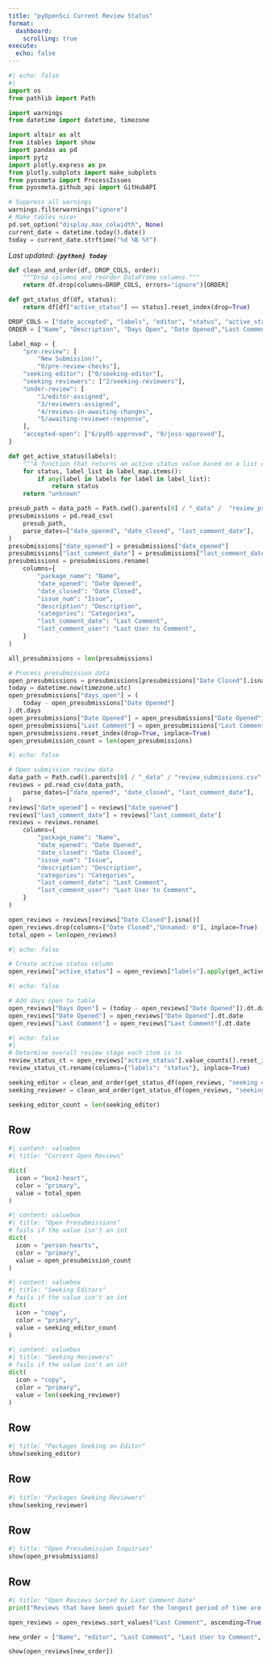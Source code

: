 ```yaml
--- 
title: "pyOpenSci Current Review Status"
format: 
  dashboard:
    scrolling: true 
execute:
  echo: false
--- 
```



```python
#| echo: false
#| 
import os
from pathlib import Path

import warnings
from datetime import datetime, timezone

import altair as alt
from itables import show
import pandas as pd
import pytz
import plotly.express as px
from plotly.subplots import make_subplots
from pyosmeta import ProcessIssues
from pyosmeta.github_api import GitHubAPI

# Suppress all warnings
warnings.filterwarnings("ignore")
# Make tables nicer
pd.set_option("display.max_colwidth", None)
current_date = datetime.today().date()
today = current_date.strftime("%d %B %Y") 
```

*Last updated: **`{python} today`** *

```python
def clean_and_order(df, DROP_COLS, order):
    """Drop columns and reorder DataFrame columns."""
    return df.drop(columns=DROP_COLS, errors="ignore")[ORDER]

def get_status_df(df, status):
    return df[df["active_status"] == status].reset_index(drop=True)

DROP_COLS = ["date_accepted", "labels", "editor", "status", "active_status"] 
ORDER = ["Name", "Description", "Days Open", "Date Opened","Last Comment", "Last User to Comment", "Issue", "Categories", "eic"]

label_map = {
    "pre-review": [
        "New Submission!", 
        "0/pre-review-checks"],
    "seeking editor": ["0/seeking-editor"],
    "seeking reviewers": ["2/seeking-reviewers"],
    "under-review": [
        "1/editor-assigned",
        "3/reviewers-assigned",
        "4/reviews-in-awaiting-changes",
        "5/awaiting-reviewer-response",
    ],
    "accepted-open": ["6/pyOS-approved", "9/joss-approved"],
}

def get_active_status(labels):
    """A function that returns an active status value based on a list of label values"""
    for status, label_list in label_map.items():
        if any(label in labels for label in label_list):
            return status
    return "unknown"
```

```python
presub_path = data_path = Path.cwd().parents[0] / "_data" /  "review_presubmissions.csv"
presubmissions = pd.read_csv(
    presub_path,
    parse_dates=["date_opened", "date_closed", "last_comment_date"],
)
presubmissions["date_opened"] = presubmissions["date_opened"]
presubmissions["last_comment_date"] = presubmissions["last_comment_date"]
presubmissions = presubmissions.rename(
    columns={
        "package_name": "Name",
        "date_opened": "Date Opened",
        "date_closed": "Date Closed",
        "issue_num": "Issue",
        "description": "Description",
        "categories": "Categories",
        "last_comment_date": "Last Comment",
        "last_comment_user": "Last User to Comment",
    }
)

all_presubmissions = len(presubmissions)
```


```python
# Process presubmission data
open_presubmissions = presubmissions[presubmissions["Date Closed"].isna()]
today = datetime.now(timezone.utc)
open_presubmissions["days_open"] = (
    today - open_presubmissions["Date Opened"]
).dt.days
open_presubmissions["Date Opened"] = open_presubmissions["Date Opened"].dt.date
open_presubmissions["Last Comment"] = open_presubmissions["Last Comment"].dt.date
open_presubmissions.reset_index(drop=True, inplace=True)
open_presubmission_count = len(open_presubmissions)
```

```python
#| echo: false

# Open submission review data
data_path = Path.cwd().parents[0] / "_data" / "review_submissions.csv"
reviews = pd.read_csv(data_path,
    parse_dates=["date_opened", "date_closed", "last_comment_date"],
)
reviews["date_opened"] = reviews["date_opened"]
reviews["last_comment_date"] = reviews["last_comment_date"]
reviews = reviews.rename(
    columns={
        "package_name": "Name",
        "date_opened": "Date Opened",
        "date_closed": "Date Closed",
        "issue_num": "Issue",
        "description": "Description",
        "categories": "Categories",
        "last_comment_date": "Last Comment",
        "last_comment_user": "Last User to Comment",
    }
)

open_reviews = reviews[reviews["Date Closed"].isna()]
open_reviews.drop(columns=["Date Closed","Unnamed: 0"], inplace=True)
total_open = len(open_reviews)

```




```python
#| echo: false

# Create active status column
open_reviews["active_status"] = open_reviews["labels"].apply(get_active_status)

```

```python
#| echo: false

# Add days open to table
open_reviews["Days Open"] = (today - open_reviews["Date Opened"]).dt.days
open_reviews["Date Opened"] = open_reviews["Date Opened"].dt.date
open_reviews["Last Comment"] = open_reviews["Last Comment"].dt.date
```

```python
#| echo: false
#| 
# Determine overall review stage each item is in
review_status_ct = open_reviews["active_status"].value_counts().reset_index()
review_status_ct.rename(columns={"labels": "status"}, inplace=True)

seeking_editor = clean_and_order(get_status_df(open_reviews, "seeking editor"),DROP_COLS, ORDER)
seeking_reviewer = clean_and_order(get_status_df(open_reviews, "seeking reviewers"),DROP_COLS, ORDER)

seeking_editor_count = len(seeking_editor)
```


## Row {height=1%}

```python
#| content: valuebox
#| title: "Current Open Reviews"

dict(
  icon = "box2-heart",
  color = "primary",
  value = total_open
)
```

```python
#| content: valuebox
#| title: "Open Presubmissions"
# fails if the value isn't an int
dict(
  icon = "person-hearts",
  color = "primary",
  value = open_presubmission_count
)
```

```python
#| content: valuebox
#| title: "Seeking Editors"
# fails if the value isn't an int
dict(
  icon = "copy",
  color = "primary",
  value = seeking_editor_count
)
```

```python
#| content: valuebox
#| title: "Seeking Reviewers"
# fails if the value isn't an int
dict(
  icon = "copy",
  color = "primary",
  value = len(seeking_reviewer)
)
```

## Row {height=1%}

```python
#| title: "Packages Seeking an Editor"
show(seeking_editor)
```

## Row {height=1%}

```python
#| title: "Packages Seeking Reviewers"
show(seeking_reviewer)
```

## Row {height=1%}

```python
#| title: "Open Presubmission Inquiries"
show(open_presubmissions)
```

## Row {height=4%}

```python
#| title: "Open Reviews Sorted by Last Comment Date"
print("Reviews that have been quiet for the longest period of time are at the top.")

open_reviews = open_reviews.sort_values("Last Comment", ascending=True)

new_order = ["Name", "editor", "Last Comment", "Last User to Comment", "eic", "Issue", "active_status", "Description", "Date Opened"]  

show(open_reviews[new_order])
```
